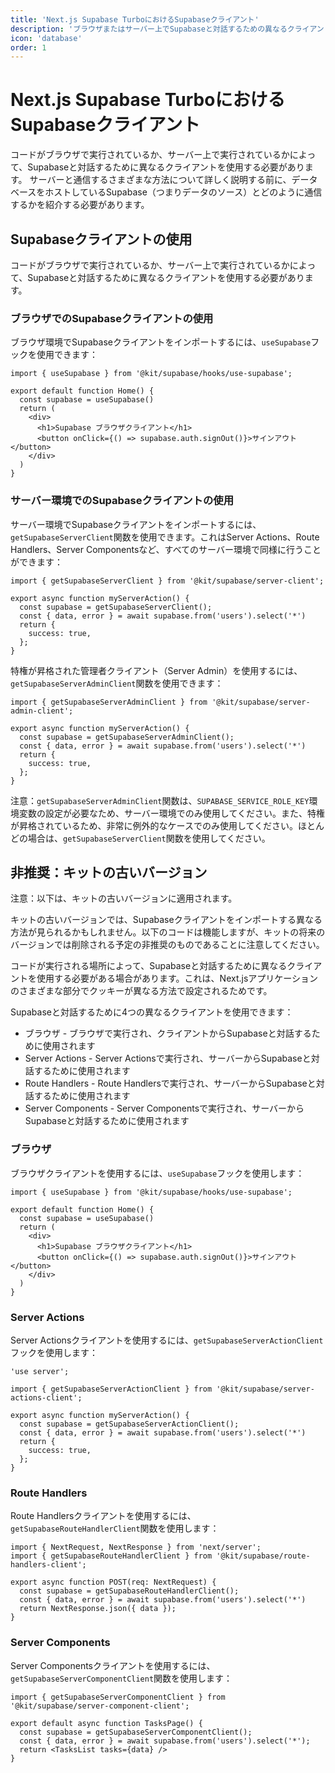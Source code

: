 ```yaml
---
title: 'Next.js Supabase TurboにおけるSupabaseクライアント'
description: 'ブラウザまたはサーバー上でSupabaseと対話するための異なるクライアントの使用方法'
icon: 'database'
order: 1
---
```


# Next.js Supabase TurboにおけるSupabaseクライアント

コードがブラウザで実行されているか、サーバー上で実行されているかによって、Supabaseと対話するために異なるクライアントを使用する必要があります。
サーバーと通信するさまざまな方法について詳しく説明する前に、データベースをホストしているSupabase（つまりデータのソース）とどのように通信するかを紹介する必要があります。

## Supabaseクライアントの使用

コードがブラウザで実行されているか、サーバー上で実行されているかによって、Supabaseと対話するために異なるクライアントを使用する必要があります。

### ブラウザでのSupabaseクライアントの使用

ブラウザ環境でSupabaseクライアントをインポートするには、`useSupabase`フックを使用できます：

```tsx
import { useSupabase } from '@kit/supabase/hooks/use-supabase';

export default function Home() {
  const supabase = useSupabase()
  return (
    <div>
      <h1>Supabase ブラウザクライアント</h1>
      <button onClick={() => supabase.auth.signOut()}>サインアウト</button>
    </div>
  )
}
```

### サーバー環境でのSupabaseクライアントの使用

サーバー環境でSupabaseクライアントをインポートするには、`getSupabaseServerClient`関数を使用できます。これはServer Actions、Route Handlers、Server Componentsなど、すべてのサーバー環境で同様に行うことができます：

```tsx
import { getSupabaseServerClient } from '@kit/supabase/server-client';

export async function myServerAction() {
  const supabase = getSupabaseServerClient();
  const { data, error } = await supabase.from('users').select('*')
  return {
    success: true,
  };
}
```

特権が昇格された管理者クライアント（Server Admin）を使用するには、`getSupabaseServerAdminClient`関数を使用できます：

```tsx
import { getSupabaseServerAdminClient } from '@kit/supabase/server-admin-client';

export async function myServerAction() {
  const supabase = getSupabaseServerAdminClient();
  const { data, error } = await supabase.from('users').select('*')
  return {
    success: true,
  };
}
```

注意：`getSupabaseServerAdminClient`関数は、`SUPABASE_SERVICE_ROLE_KEY`環境変数の設定が必要なため、サーバー環境でのみ使用してください。また、特権が昇格されているため、非常に例外的なケースでのみ使用してください。ほとんどの場合は、`getSupabaseServerClient`関数を使用してください。

## 非推奨：キットの古いバージョン

注意：以下は、キットの古いバージョンに適用されます。

キットの古いバージョンでは、Supabaseクライアントをインポートする異なる方法が見られるかもしれません。以下のコードは機能しますが、キットの将来のバージョンでは削除される予定の非推奨のものであることに注意してください。

コードが実行される場所によって、Supabaseと対話するために異なるクライアントを使用する必要がある場合があります。これは、Next.jsアプリケーションのさまざまな部分でクッキーが異なる方法で設定されるためです。

Supabaseと対話するために4つの異なるクライアントを使用できます：

- ブラウザ - ブラウザで実行され、クライアントからSupabaseと対話するために使用されます
- Server Actions - Server Actionsで実行され、サーバーからSupabaseと対話するために使用されます
- Route Handlers - Route Handlersで実行され、サーバーからSupabaseと対話するために使用されます
- Server Components - Server Componentsで実行され、サーバーからSupabaseと対話するために使用されます

### ブラウザ

ブラウザクライアントを使用するには、`useSupabase`フックを使用します：

```tsx
import { useSupabase } from '@kit/supabase/hooks/use-supabase';

export default function Home() {
  const supabase = useSupabase()
  return (
    <div>
      <h1>Supabase ブラウザクライアント</h1>
      <button onClick={() => supabase.auth.signOut()}>サインアウト</button>
    </div>
  )
}
```

### Server Actions

Server Actionsクライアントを使用するには、`getSupabaseServerActionClient`フックを使用します：

```tsx
'use server';

import { getSupabaseServerActionClient } from '@kit/supabase/server-actions-client';

export async function myServerAction() {
  const supabase = getSupabaseServerActionClient();
  const { data, error } = await supabase.from('users').select('*')
  return {
    success: true,
  };
}
```

### Route Handlers

Route Handlersクライアントを使用するには、`getSupabaseRouteHandlerClient`関数を使用します：

```tsx
import { NextRequest, NextResponse } from 'next/server';
import { getSupabaseRouteHandlerClient } from '@kit/supabase/route-handlers-client';

export async function POST(req: NextRequest) {
  const supabase = getSupabaseRouteHandlerClient();
  const { data, error } = await supabase.from('users').select('*')
  return NextResponse.json({ data });
}
```

### Server Components

Server Componentsクライアントを使用するには、`getSupabaseServerComponentClient`関数を使用します：

```tsx
import { getSupabaseServerComponentClient } from '@kit/supabase/server-component-client';

export default async function TasksPage() {
  const supabase = getSupabaseServerComponentClient();
  const { data, error } = await supabase.from('users').select('*');
  return <TasksList tasks={data} />
}
```
